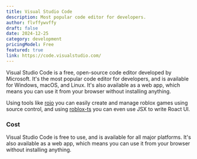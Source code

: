 ```yaml
---
title: Visual Studio Code
description: Most popular code editor for developers.
author: flvffywvffy
draft: false
date: 2024-12-25
category: development
pricingModel: Free
featured: true
link: https://code.visualstudio.com/
---
```


Visual Studio Code is a free, open-source code editor developed by Microsoft.
It's the most popular code editor for developers, and is available for Windows,
macOS, and Linux. It's also available as a web app, which means you can use it
from your browser without installing anything.

Using tools like [rojo](https://rojo.space) you can easily create and manage
roblox games using source control, and using [roblox-ts](https://roblox-ts.com)
you can even use JSX to write Roact UI.

### Cost

Visual Studio Code is free to use, and is available for all major platforms.
It's also available as a web app, which means you can use it from your browser
without installing anything.
